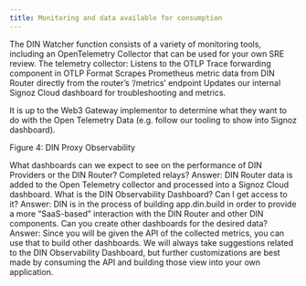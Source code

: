 ```yaml
---
title: Monitoring and data available for consumption
---
```


The DIN Watcher function consists of a variety of monitoring tools, including an OpenTelemetry Collector that can be used for your own SRE review. The telemetry collector:
Listens to the OTLP Trace forwarding component in OTLP Format
Scrapes Prometheus metric data from DIN Router directly from the router’s ‘/metrics’ endpoint
Updates our internal Signoz Cloud dashboard for troubleshooting and metrics.

It is up to the Web3 Gateway implementor to determine what they want to do with the Open Telemetry Data (e.g. follow our tooling to show into Signoz dashboard).

Figure 4: DIN Proxy Observability

What dashboards can we expect to see on the performance of DIN Providers or the DIN Router? Completed relays?
Answer: DIN Router data is added to the Open Telemetry collector and processed into a Signoz Cloud dashboard.
What is the DIN Observability Dashboard? Can I get access to it?
Answer: DIN is in the process of building app.din.build in order to provide a more “SaaS-based” interaction with the DIN Router and other DIN components.
Can you create other dashboards for the desired data?
Answer: Since you will be given the API of the collected metrics, you can use that to build other dashboards. We will always take suggestions related to the DIN Observability Dashboard, but further customizations are best made by consuming the API and building those view into your own application.

